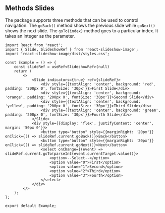 
<Meta title="Examples/Methods34" component={Slide} />

## Methods Slides

The package supports three methods that can be used to control navigation. The `goBack()` method shows the previous slide while `goNext()` shows the next slide.
The `goTo(index)` method goes to a particular index. It takes an integer as the parameter.

```tsx
import React from 'react';
import { Slide, SlideshowRef } from 'react-slideshow-image';
import 'react-slideshow-image/dist/styles.css';

const Example = () => {
    const slideRef = useRef<SlideshowRef>(null)
    return (
        <>
            <Slide indicators={true} ref={slideRef}>
                <div style={{textAlign: 'center', background: 'red', padding: '200px 0', fontSize: '30px'}}>First Slide</div>
                <div style={{textAlign: 'center', background: 'orange', padding: '200px 0', fontSize: '30px'}}>Second Slide</div>
                <div style={{textAlign: 'center', background: 'yellow', padding: '200px 0', fontSize: '30px'}}>Third Slide</div>
                <div style={{textAlign: 'center', background: 'green', padding: '200px 0', fontSize: '30px'}}>Fourth Slide</div>
            </Slide>
            <div style={{display: 'flex', justifyContent: 'center', margin: '50px 0'}}>
                <button type="button" style={{marginRight: '20px'}} onClick={() => slideRef.current.goBack()}>Back</button>
                <button type="button" style={{marginRight: '20px'}} onClick={() => slideRef.current.goNext()}>Next</button>
                <select onChange={(event) => slideRef.current.goTo(parseInt(event.currentTarget.value))}>
                    <option>--Select--</option>
                    <option value="0">First</option>
                    <option value="1">Second</option>
                    <option value="2">Third</option>
                    <option value="3">Fourth</option>
                </select>
            </div>
        </>
    );
};

export default Example;
```

<Canvas>
     <Story id='examples-methods--default' />
</Canvas>
